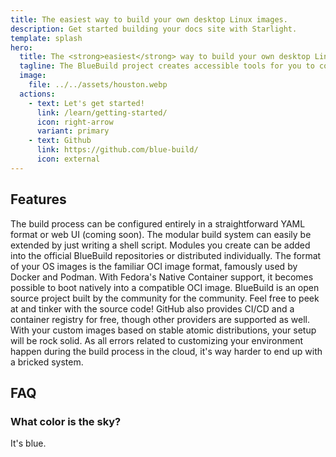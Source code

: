 ```yaml
---
title: The easiest way to build your own desktop Linux images.
description: Get started building your docs site with Starlight.
template: splash
hero:
  title: The <strong>easiest</strong> way to build your own desktop Linux images.
  tagline: The BlueBuild project creates accessible tools for you to configure, build, and create custom images of atomic Fedora distributions.
  image:
    file: ../../assets/houston.webp
  actions:
    - text: Let's get started!
      link: /learn/getting-started/
      icon: right-arrow
      variant: primary
    - text: Github
      link: https://github.com/blue-build/
      icon: external
---
```



## Features

<CardGrid stagger>
	<Card title="Easy configuration" icon="pencil">
		The build process can be configured entirely in a straightforward YAML format or web UI (coming soon).
	</Card>
	<Card title="Totally extensible" icon="add-document">
		The modular build system can easily be extended by just writing a shell script.
    Modules you create can be added into the official BlueBuild repositories or distributed individually.
	</Card>
	<Card title="Based on standards" icon="puzzle">
		The format of your OS images is the familiar OCI image format, famously used by Docker and Podman.
    With Fedora's Native Container support, it becomes possible to boot natively into a compatible OCI image.
	</Card>
	<Card title="Free and open source" icon="open-book">
		BlueBuild is an open source project built by the community for the community.
    Feel free to peek at and tinker with the source code!
    GitHub also provides CI/CD and a container registry for free, though other providers are supported as well.
	</Card>
  <Card title="Effortless stability" icon="information">
		With your custom images based on stable atomic distributions, your setup will be rock solid.
    As all errors related to customizing your environment happen during the build process in the cloud, it's way harder to end up with a bricked system.
	</Card>
</CardGrid>

## FAQ

### What color is the sky?

It's blue.